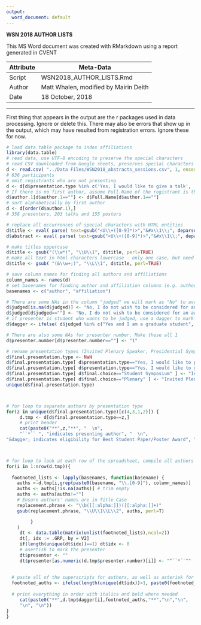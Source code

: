 ```yaml
---
output:
  word_document: default
---
```


**WSN 2018 AUTHOR LISTS**

This MS Word document was  created with RMarkdown using a report generated in CVENT


 Attribute     | Meta-Data
---------------|-------------------------------------------|
 Script        | WSN2018_AUTHOR_LISTS.Rmd                  |
 Author        | Matt Whalen, modified by Mairin Deith     |
 Date          | 18 October, 2018                          |


***

First thing that appears in the output are the r packages used in data processing. Ignore or delete this.
There may also be errors that show up in the output, which may have resulted from registration errors. Ignore these for now.


```r
# load data.table package to index affiliations
library(data.table)
# read data, use UTF-8 encoding to preserve the special characters
# read CSV downloaded from Google sheets, preserves special characters in UTF-8
d <- read.csv( "../Data Files/WSN2018_abstracts_sessions.csv", 1, encoding="UTF-8", stringsAsFactors=F )
# 636 participants
# omit registrants who are not presenting
d <- d[d$presentation.type %in% c('Yes, I would like to give a talk', 'Yes, I would like to present a poster'), ]
# If there is no first author, assume Full.Name of the registrant is the first author
d$author.1[d$author.1==""] <- d$Full.Name[d$author.1==""]
# sort alphabetically by first author
d <- d[order(d$author.1),]
# 358 presenters, 203 talks and 155 posters

# replace all occurrences of special characters with HTML entities
d$title <- eval( parse( text=gsub("<U\\+([0-9]*)>","&#x\\1\\;", deparse(d$title)) ))
d$abstract <- eval( parse( text=gsub("<U\\+([0-9]*)>","&#x\\1\\;", deparse(d$abstract)) )) 

# make titles uppercase
d$title <- gsub("(\\w*)", "\\U\\1", d$title, perl=TRUE)
# make all text in html characters lowercase - only one case, but need a better solution to all us to ignore html characters when making things uppercase
d$title <- gsub( "(&\\w+;)", "\\L\\1", d$title, perl=TRUE)

# save column names for finding all authors and affiliations
column_names <- names(d)
# set basenames for finding author and affiliation columns (e.g. author.1, affiliation.15)
basenames <- c("author", "affiliation")

# There are some NAs in the column "judged" we will mark as "No" to avoid problems with logical statements in for loop below
d$judged[is.na(d$judged)] <- "No, I do not wish to be considered for an award"
d$judged[d$judged==""] <- "No, I do not wish to be considered for an award"
# if presenter is student who wants to be judged, use a dagger to mark their name
d$dagger <- ifelse( d$judged %in% c("Yes and I am a graduate student", "Yes and I am an undergraduate student"), "&dagger;", "" )

# There are also some NAs for presenter number. Make these all 1
d$presenter.number[d$presenter.number==""] <- "1"

# rename presentation types (Invited Plenary Speaker, Presidential Symposium, Student Symposium, Contributed Talks, Contributed Posters
d$final.presentation.type <- NaN
d$final.presentation.type[ d$presentation.type=="Yes, I would like to present a poster" ] <- "Contributed Posters"
d$final.presentation.type[ d$presentation.type=="Yes, I would like to give a talk" ] <- "Contributed Talks"
d$final.presentation.type[ d$final.choice=="Student Symposium" ] <- "Invited Symposium Speakers"
d$final.presentation.type[ d$final.choice=="Plenary" ] <- "Invited Plenary Speaker"
unique(d$final.presentation.type)



# for loop to separate authors by presentation type
for(z in unique(d$final.presentation.type)[c(4,3,1,2)]) {
     d.tmp <- d[d$final.presentation.type==z,]
     # print header
     cat(paste0("**",z,"**", "  \n",
     "``*`` ", "indicates presenting author", "  \n",
"&dagger; indicates eligibility for Best Student Paper/Poster Award", "  \n","\n"))



# for loop to look at each row of the spreadsheet, compile all authors and match with their affiliations, make affiliation footnotes, and concatenate and print the abstract
for(i in 1:nrow(d.tmp)){
     
  footnoted_lists <- lapply(basenames, function(basename) {
    auths <-d.tmp[i,grep(paste0(basename, "\\.[0-9]"), column_names)]
    auths <- auths[!is.na(auths)] # trim empty
    auths <- auths[auths!=""]
    # Ensure authors' names are in Title Case
    replacement.phrase <- "\\b([[:alpha:]])([[:alpha:]]+)"
    gsub(replacement.phrase, "\\U\\1\\L\\2", auths, perl=T)

         }
    )
     dt <- data.table(matrix(unlist(footnoted_lists),ncol=2))
     dt[, idx := .GRP, by = V2]
     if(length(unique(dt$idx))==1) dt$idx <- 0
     # asertisk to mark the presenter
     dt$presenter <- ""
     dt$presenter[as.numeric(d.tmp$presenter.number)[i]] <- "^``*``^"
     
  
  # paste all of the superscripts for authors, as well as asterisk for presenter
  footnoted_auths <- ifelse(length(unique(dt$idx))>1, paste0(footnoted_lists[[1]], " ^",dt$idx, "^", dt$presenter, collapse=", "), paste0(footnoted_lists[[1]], dt$presenter,collapse=", "))
  
  # print everything in order with italics and bold where needed
     cat(paste0("**",d.tmp$dagger[i],footnoted_auths,"**","\n","\n", 
     "\n", "\n"))
}
}
```

